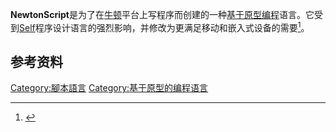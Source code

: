 {{Expand|time=2013-08-16T19:59:11+00:00}} 
{{Infobox programming language
|name = NewtonScript
|logo =
|paradigm = [[基于原型编程|原型]][[面向对象程序设计|面向对象]]
|year = 1993
|designer = Walter Smith
|developer = [[苹果公司|苹果公司]]
|latest release version = 
|latest release date = 1993
|typing = [[动态类型|动态]]
|implementations = NewtonScript
|dialects = 
|influenced_by = [[Self|Self]], [[Dylan_(编程语言)|Dylan]]
|influenced = [[Io_(编程语言)|Io]]
}}

'''NewtonScript'''是为了在[[苹果牛顿|牛顿]]平台上写程序而创建的一种[[基于原型编程|基于原型编程]]语言。它受到[[Self|Self]]程序设计语言的强烈影响，并修改为更满足移动和嵌入式设备的需要<ref>{{Cite web |url=http://www.devalot.com/articles/2011/10/newtonscript.html |title=NewtonScript and other prototype-based languages |accessdate=2013-08-17 |archive-date=2013-08-04 |archive-url=https://web.archive.org/web/20130804061146/http://www.devalot.com/articles/2011/10/newtonscript.html |dead-url=no }}</ref>。

==参考资料==
<references/>
{{Compu-lang-stub}}

[[Category:腳本語言|Category:腳本語言]]
[[Category:基于原型的编程语言|Category:基于原型的编程语言]]